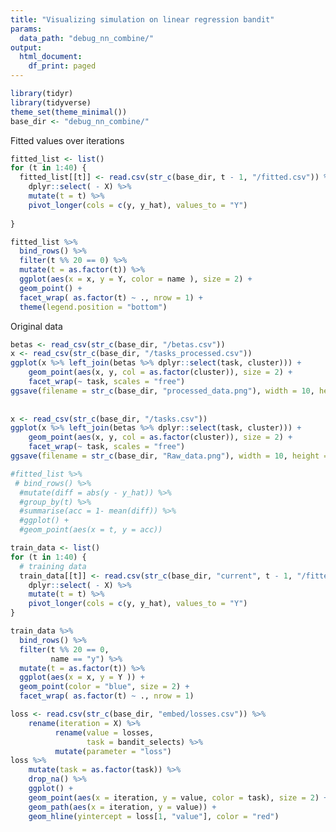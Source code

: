 ```yaml
---
title: "Visualizing simulation on linear regression bandit"
params:
  data_path: "debug_nn_combine/"
output:
  html_document:
    df_print: paged
---
```

```r
library(tidyr)
library(tidyverse)
theme_set(theme_minimal())
base_dir <- "debug_nn_combine/"
```


Fitted values over iterations
```r
fitted_list <- list()
for (t in 1:40) {
  fitted_list[[t]] <- read.csv(str_c(base_dir, t - 1, "/fitted.csv")) %>%
    dplyr::select( - X) %>%
    mutate(t = t) %>%
    pivot_longer(cols = c(y, y_hat), values_to = "Y")
    
}

fitted_list %>%
  bind_rows() %>%
  filter(t %% 20 == 0) %>%
  mutate(t = as.factor(t)) %>%
  ggplot(aes(x = x, y = Y, color = name ), size = 2) +
  geom_point() +
  facet_wrap( as.factor(t) ~ ., nrow = 1) +
  theme(legend.position = "bottom")

```




Original data
```r
betas <- read_csv(str_c(base_dir, "/betas.csv"))
x <- read_csv(str_c(base_dir, "/tasks_processed.csv"))
ggplot(x %>% left_join(betas %>% dplyr::select(task, cluster))) + 
    geom_point(aes(x, y, col = as.factor(cluster)), size = 2) + 
    facet_wrap(~ task, scales = "free")
ggsave(filename = str_c(base_dir, "processed_data.png"), width = 10, height = 8)
  
  
x <- read_csv(str_c(base_dir, "/tasks.csv"))
ggplot(x %>% left_join(betas %>% dplyr::select(task, cluster))) + 
    geom_point(aes(x, y, col = as.factor(cluster)), size = 2) + 
    facet_wrap(~ task, scales = "free")
ggsave(filename = str_c(base_dir, "Raw_data.png"), width = 10, height = 8)
```




```r
#fitted_list %>%
 # bind_rows() %>%
  #mutate(diff = abs(y - y_hat)) %>%
  #group_by(t) %>%
  #summarise(acc = 1- mean(diff)) %>%
  #ggplot() +
  #geom_point(aes(x = t, y = acc))
``` 



```r
train_data <- list()
for (t in 1:40) {
  # training data
  train_data[[t]] <- read.csv(str_c(base_dir, "current", t - 1, "/fitted.csv")) %>%
    dplyr::select( - X) %>%
    mutate(t = t) %>%
    pivot_longer(cols = c(y, y_hat), values_to = "Y")
}
```

```r
train_data %>%
  bind_rows() %>%
  filter(t %% 20 == 0,
         name == "y") %>%
  mutate(t = as.factor(t)) %>%
  ggplot(aes(x = x, y = Y )) +
  geom_point(color = "blue", size = 2) +
  facet_wrap( as.factor(t) ~ ., nrow = 1)
```



```r
loss <- read.csv(str_c(base_dir, "embed/losses.csv")) %>%
    rename(iteration = X) %>%
          rename(value = losses,
                 task = bandit_selects) %>%
          mutate(parameter = "loss")
loss %>%
    mutate(task = as.factor(task)) %>%
    drop_na() %>%
    ggplot() +
    geom_point(aes(x = iteration, y = value, color = task), size = 2) +
    geom_path(aes(x = iteration, y = value)) +
    geom_hline(yintercept = loss[1, "value"], color = "red")
```

